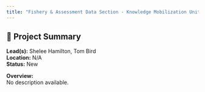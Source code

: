 ```yaml
---
title: "Fishery & Assessment Data Section - Knowledge Mobilization Unit"
---
```


## 🧬 Project Summary

**Lead(s):** Shelee Hamilton, Tom Bird  
**Location:** N/A  
**Status:** New  

**Overview:**  
No description available.